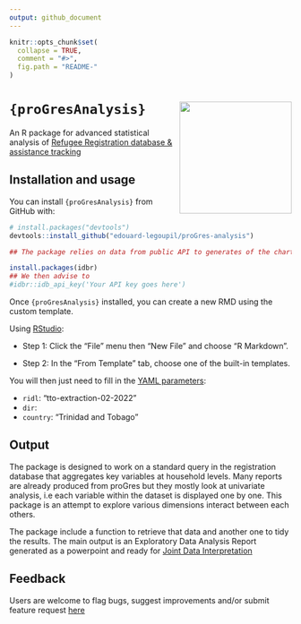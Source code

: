 ```yaml
---
output: github_document
---
```


<!-- README.md is generated from README.Rmd. Please edit that file -->

```r
knitr::opts_chunk$set(
  collapse = TRUE,
  comment = "#>",
  fig.path = "README-"
)
```

# `{proGresAnalysis}`   <img src="man/figures/progres.png" width="200" align="right" />


An R package for advanced statistical analysis of [Refugee Registration database & assistance tracking](https://www.unhcr.org/registration-guidance/chapter3/registration-tools/)

## Installation and usage

You can install `{proGresAnalysis}` from GitHub with:

```r
# install.packages("devtools")
devtools::install_github("edouard-legoupil/proGres-analysis")

## The package relies on data from public API to generates of the chart

install.packages(idbr)
## We then advise to 
#idbr::idb_api_key('Your API key goes here')

```

Once `{proGresAnalysis}` installed, you can create a new RMD using the custom template.

Using [RStudio](https://www.rstudio.com/):

 * Step 1: Click the "File" menu then "New File" and choose "R Markdown".

 * Step 2: In the "From Template" tab, choose one of the built-in templates.

You will then just need to fill in the [YAML parameters](https://rmarkdown.rstudio.com/lesson-6.html):

 * `ridl`: "tto-extraction-02-2022"
 * `dir`:
 * `country`: "Trinidad and Tobago"


## Output

The package is designed to work on a standard query in the registration database that aggregates key variables at household levels. Many reports are already produced from proGres but they mostly look at univariate analysis, i.e each variable within the dataset is displayed one by one. This package is an attempt to explore various dimensions interact between each others. 

The package include a function to retrieve that data and another one to tidy the results. The main output  is an Exploratory Data Analysis Report generated as a powerpoint and ready for [Joint Data Interpretation](https://www.youtube.com/watch?v=0jE-Y7g88K4&feature=youtu.be&t=2305)  


## Feedback

Users are welcome to flag bugs, suggest improvements and/or submit feature request [here](https://github.com/edouard-legoupil/proGres-analysis/issues/new)



